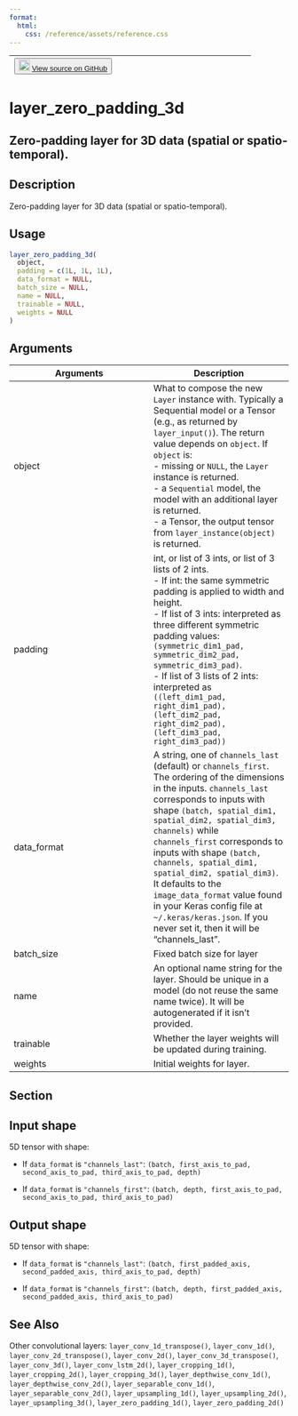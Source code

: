 ```yaml
---
format:
  html:
    css: /reference/assets/reference.css
---
```


| <button class="button"> ![](/reference/assets/GitHub-Mark-32px.png){width="20"} [View source on GitHub](https://github.com/rstudio/keras//blob/main/R/layers-convolutional.R#L1136) </button> |
|:------------------------------:|:--------------------------------------:|

# layer_zero_padding_3d

## Zero-padding layer for 3D data (spatial or spatio-temporal).

## Description
Zero-padding layer for 3D data (spatial or spatio-temporal). 


## Usage
```r
layer_zero_padding_3d( 
  object, 
  padding = c(1L, 1L, 1L), 
  data_format = NULL, 
  batch_size = NULL, 
  name = NULL, 
  trainable = NULL, 
  weights = NULL 
) 
```

## Arguments
|Arguments|Description|
|---|---|
| object | What to compose the new `Layer` instance with. Typically a Sequential model or a Tensor (e.g., as returned by `layer_input()`). The return value depends on `object`. If `object` is: <br>- missing or `NULL`, the `Layer` instance is returned. <br>- a `Sequential` model, the model with an additional layer is returned. <br>- a Tensor, the output tensor from `layer_instance(object)` is returned.  |
| padding | int, or list of 3 ints, or list of 3 lists of 2 ints. <br>- If int: the same symmetric padding is applied to width and height. <br>- If list of 3 ints: interpreted as three different symmetric padding values: `(symmetric_dim1_pad, symmetric_dim2_pad, symmetric_dim3_pad)`. <br>- If list of 3 lists of 2 ints: interpreted as `((left_dim1_pad, right_dim1_pad), (left_dim2_pad, right_dim2_pad), (left_dim3_pad, right_dim3_pad))` |
| data_format | A string, one of `channels_last` (default) or `channels_first`. The ordering of the dimensions in the inputs. `channels_last` corresponds to inputs with shape `(batch, spatial_dim1, spatial_dim2, spatial_dim3, channels)` while `channels_first` corresponds to inputs with shape `(batch, channels, spatial_dim1, spatial_dim2, spatial_dim3)`. It defaults to the `image_data_format` value found in your Keras config file at `~/.keras/keras.json`. If you never set it, then it will be "channels_last". |
| batch_size | Fixed batch size for layer |
| name | An optional name string for the layer. Should be unique in a model (do not reuse the same name twice). It will be autogenerated if it isn't provided. |
| trainable | Whether the layer weights will be updated during training. |
| weights | Initial weights for layer. |


## Section

## Input shape

 5D tensor with shape: 

- If `data_format` is `"channels_last"`: `(batch, first_axis_to_pad, second_axis_to_pad, third_axis_to_pad, depth)`

- If `data_format` is `"channels_first"`: `(batch, depth, first_axis_to_pad, second_axis_to_pad, third_axis_to_pad)`

## Output shape

 5D tensor with shape: 

- If `data_format` is `"channels_last"`: `(batch, first_padded_axis, second_padded_axis, third_axis_to_pad, depth)`

- If `data_format` is `"channels_first"`: `(batch, depth, first_padded_axis, second_padded_axis, third_axis_to_pad)`




## See Also
Other convolutional layers:  `layer_conv_1d_transpose()`, `layer_conv_1d()`, `layer_conv_2d_transpose()`, `layer_conv_2d()`, `layer_conv_3d_transpose()`, `layer_conv_3d()`, `layer_conv_lstm_2d()`, `layer_cropping_1d()`, `layer_cropping_2d()`, `layer_cropping_3d()`, `layer_depthwise_conv_1d()`, `layer_depthwise_conv_2d()`, `layer_separable_conv_1d()`, `layer_separable_conv_2d()`, `layer_upsampling_1d()`, `layer_upsampling_2d()`, `layer_upsampling_3d()`, `layer_zero_padding_1d()`, `layer_zero_padding_2d()`

